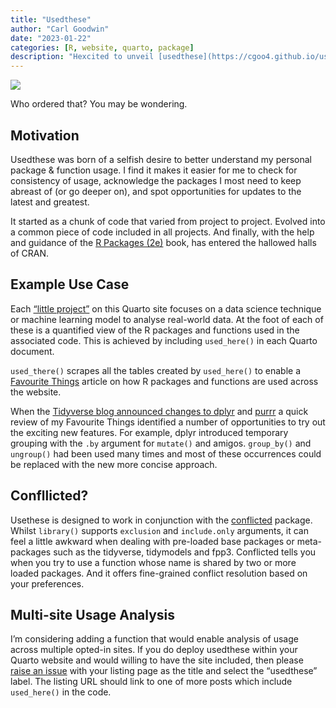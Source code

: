 ```yaml
---
title: "Usedthese"
author: "Carl Goodwin"
date: "2023-01-22"
categories: [R, website, quarto, package]
description: "Hexcited to unveil [usedthese](https://cgoo4.github.io/usedthese/index.html): an R package that tells you what you just did in case you can't recall!"
---
```


![](feature.png){fig-alt="A hexagon standing on a blue-curtained stage holding up a CRAN badge. The hexagon contains 9 mini hexagons spelling usedthese."}

Who ordered that? You may be wondering.

## Motivation

Usedthese was born of a selfish desire to better understand my personal package & function usage. I find it makes it easier for me to check for consistency of usage, acknowledge the packages I most need to keep abreast of (or go deeper on), and spot opportunities for updates to the latest and greatest.

It started as a chunk of code that varied from project to project. Evolved into a common piece of code included in all projects. And finally, with the help and guidance of the [R Packages (2e)](https://r-pkgs.org) book, has entered the hallowed halls of CRAN.

## Example Use Case

Each [“little project”](https://www.quantumjitter.com/project/) on this Quarto site focuses on a data science technique or machine learning model to analyse real-world data. At the foot of each of these is a quantified view of the R packages and functions used in the associated code. This is achieved by including `used_here()` in each Quarto document.

`used_there()` scrapes all the tables created by `used_here()` to enable a [Favourite Things](https://www.quantumjitter.com/project/box/) article on how R packages and functions are used across the website.

When the [Tidyverse blog announced changes to dplyr](https://www.tidyverse.org/blog/2022/11/dplyr-1-1-0-is-coming-soon/) and [purrr](https://www.tidyverse.org/blog/2022/12/purrr-1-0-0/) a quick review of my Favourite Things identified a number of opportunities to try out the exciting new features. For example, dplyr introduced temporary grouping with the `.by` argument for `mutate()` and amigos. `group_by()` and `ungroup()` had been used many times and most of these occurrences could be replaced with the new more concise approach.

## Confllicted?

Usethese is designed to work in conjunction with the [conflicted](https://conflicted.r-lib.org) package. Whilst `library()` supports `exclusion` and `include.only` arguments, it can feel a little awkward when dealing with pre-loaded base packages or meta-packages such as the tidyverse, tidymodels and fpp3. Conflicted tells you when you try to use a function whose name is shared by two or more loaded packages. And it offers fine-grained conflict resolution based on your preferences.

## Multi-site Usage Analysis

I'm considering adding a function that would enable analysis of usage across multiple opted-in sites. If you do deploy usedthese within your Quarto website and would willing to have the site included, then please [raise an issue](https://github.com/cgoo4/usedthese/issues) with your listing page as the title and select the "usedthese" label. The listing URL should link to one of more posts which include `used_here()` in the code.
